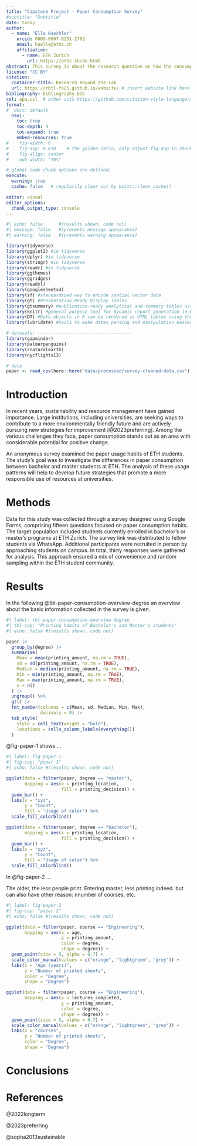 ```yaml
---
title: "Capstone Project - Paper Consumption Survey"
#subtitle: "Subtitle"
date: today
author:
  - name: "Ella Haechler"
    orcid: 0009-0007-8251-2702
    email: haella@ethz.ch
    affiliation: 
      - name: ETH Zurich
        url: https://ethz.ch/de.html
abstract: This survey is about the research question on how the consumption of paper changes between Bachelor and Master students at ETH.
license: "CC BY"
citation: 
  container-title: Research Beyond the Lab
  url: https://rbtl-fs25.github.io/website/ # insert website link here
bibliography: bibliography.bib
csl: apa.csl  # other csls https://github.com/citation-style-language/styles
format:
#  docx: default
  html:
    toc: true
    toc-depth: 4
    toc-expand: true
    embed-resources: true
#    fig-width: 6  
#    fig-asp: 0.618    # the golden ratio, only adjust fig-asp in chunks where needed
#    fig-align: center
#    out-width: "70%"

# global code chunk options are defined:
execute:
  warning: true
  cache: false   # regularily clear out by knitr::clean_cache()

editor: visual
editor_options: 
  chunk_output_type: console
---
```


```r
#| echo: false      #(results shown, code not)
#| message: false   #(prevents message appearance)
#| warning: false   #(prevents warning appearance)

library(tidyverse)
library(ggplot2) #in tidyverse
library(dplyr) #in tidyverse
library(stringr) #in tidyverse
library(readr) #in tidyverse
library(ggthemes)
library(ggridges)
library(readxl)
library(googlesheets4)
library(sf) #standardized way to encode spatial vector data
library(gt) #Presentation-Ready Display Tables
library(gtsummary) #publication-ready analytical and summary tables using the R programming language
library(knitr) #general-purpose tool for dynamic report generation in R using Literate Programming techniques.
library(DT) #Data objects in R can be rendered as HTML tables using the JavaScript library 'DataTables'
library(lubridate) #tools to make dates parsing and manipulation easier

# datasets: ------------------------------------
library(gapminder)
library(palmerpenguins)
library(rnaturalearth)
library(nycflights13)

# data
paper <- read_csv(here::here("data/processed/survey-cleaned-data.csv"))
```

# Introduction

In recent years, sustainability and resource management have gained importance. Large institutions, including universities, are seeking ways to contribute to a more environmentally friendly future and are actively pursuing new strategies for improvement [@2023preferring]. Among the various challenges they face, paper consumption stands out as an area with considerable potential for positive change.

An anonymous survey examined the paper usage habits of ETH students. The study's goal was to investigate the differences in paper consumption between bachelor and master students at ETH. The analysis of these usage patterns will help to develop future strategies that promote a more responsible use of resources at universities.

# Methods

Data for this study was collected through a survey designed using Google Forms, comprising fifteen questions focused on paper consumption habits. The target population included students currently enrolled in bachelor’s or master’s programs at ETH Zurich. The survey link was distributed to fellow students via WhatsApp. Additional participants were recruited in person by approaching students on campus. In total, thirty responses were gathered for analysis. This approach ensured a mix of convenience and random sampling within the ETH student community.

# Results

In the following @tbl-paper-consumption-overview-degree an overview about the basic information collected in the survey is given.

```r
#| label: tbl-paper-consumption-overview-degree
#| tbl-cap: "Printing habits of Bachelor's and Master's students"
#| echo: false #(results shown, code not)

paper |>
  group_by(degree) |>
  summarise(
    Mean = mean(printing_amount, na.rm = TRUE),
    sd = sd(printing_amount, na.rm = TRUE),
    Median = median(printing_amount, na.rm = TRUE),
    Min = min(printing_amount, na.rm = TRUE),
    Max = max(printing_amount, na.rm = TRUE),
    n = n()
  ) |>
  ungroup() %>%
  gt() |> 
  fmt_number(columns = c(Mean, sd, Median, Min, Max),
             decimals = 0) |>
  tab_style(
    style = cell_text(weight = "bold"),
    locations = cells_column_labels(everything())
  )

```

@fig-paper-1 shows ...

```r
#| label: fig-paper-1
#| fig-cap: "paper 1"
#| echo: false #(results shown, code not)

ggplot(data = filter(paper, degree == "master"),
       mapping = aes(x = printing_location,
                     fill = printing_decision)) +
  geom_bar() +
  labs(x = "xyz",
       y = "Count",
       fill = "Usage of color") %>%
  scale_fill_colorblind()

```

```r
ggplot(data = filter(paper, degree == "bachelor"),
       mapping = aes(x = printing_location,
                     fill = printing_decision)) +
  geom_bar() +
  labs(x = "xyz",
       y = "Count",
       fill = "Usage of color") %>%
  scale_fill_colorblind()
```

In @fig-paper-2 ...

The older, the less people print. Entering master, less printing indeed. but can also have other reason: nnumber of courses, etc.

```r
#| label: fig-paper-2
#| fig-cap: "paper 2"
#| echo: false #(results shown, code not)

ggplot(data = filter(paper, course == "Engineering"),
       mapping = aes(x = age,
                     y = printing_amount,
                     color = degree,
                     shape = degree)) +
  geom_point(size = 5, alpha = 0.7) +
  scale_color_manual(values = c("orange", "lightgreen", "grey")) +
  labs(x = "Age (years)",
       y = "Number of printed sheets",
       color = "Degree",
       shape = "Degree")
```

```r

ggplot(data = filter(paper, course == "Engineering"),
       mapping = aes(x = lectures_completed,
                     y = printing_amount,
                     color = degree,
                     shape = degree)) +
  geom_point(size = 5, alpha = 0.7) +
  scale_color_manual(values = c("orange", "lightgreen", "grey")) +
  labs(x = "courses",
       y = "Number of printed sheets",
       color = "Degree",
       shape = "Degree")
```

# Conclusions

# References

@2022longterm

@2023preferring

@sopha2013sustainable
